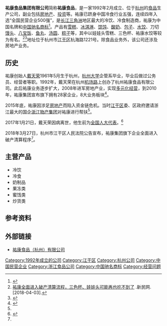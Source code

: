 '''祐康食品集团有限公司'''简称'''祐康食品'''，是一家1992年2月成立、位于[[杭州|杭州]]的[[食品|食品]]生产公司，副业包括[[房地产|房地产]]、[[投资|投资]]等。祐康已跻身中国冷食行业五强，连续四年入选“全国民营企业500强”，是[[长江三角洲|长江三角洲]]地区最大的冷饮、冷食制造商，祐康为中国名牌和[[中国驰名商标|中国驰名商标]]<ref >{{cite web |url=http://chinayoucan.cn.gongchang.com/about.html |language= |title=企业简介 |publisher=世界工厂网 |date= |accessdate=2015-07-04 |archive-url=https://web.archive.org/web/20150705001039/http://chinayoucan.cn.gongchang.com/about.html |archive-date=2015-07-05 |dead-url=yes }}</ref>。产品有[[雪糕|雪糕]]、[[冰淇淋|冰淇淋]]、[[馄饨|馄饨]]、[[酸奶|酸奶]]、[[包子|包子]]、[[水饺|水饺]]、刀切[[馒头|馒头]]、[[八宝饭|八宝饭]]、[[鱼丸|鱼丸]]、[[汤圆|汤圆]]、[[粽子|粽子]]等，其中以娃娃头雪糕、三色杯、祐康水饺等较为有名。<ref>[http://shanghai.xinmin.cn/xmsq/2018/03/27/31372802.html 祐康全面进入破产清算流程，三色杯、娃娃头可能再也吃不到了] {{Wayback|url=http://shanghai.xinmin.cn/xmsq/2018/03/27/31372802.html |date=20180403113125 }}.新民网.[2018-04-03].</ref><ref >{{cite web |url=http://yksphz.cn.china.cn/company-information.html |language= |title=公司简介 |publisher=中国供应商 |date= |accessdate=2015-07-04 |archive-url=https://web.archive.org/web/20180331035746/https://yksphz.cn.china.cn/company-information.html |archive-date=2018-03-31 |dead-url=yes }}</ref>地址位于杭州市[[江干区|江干区]]杭海路1221号。除食品业务外，该公司还涉及房地产业务。

==历史==
祐康创始人[[戴天荣|戴天荣]]1961年5月生于杭州，[[杭州大学|杭州大学]]企管系毕业，毕业后做过公务员、经营者等职。1992年，戴天荣在杭州[[机场路_(杭州)|机场路]]上创办了杭州祐康食品有限公司。此后祐康业务逐步扩大，2008年进军房地产业，实现[[企业集团|多元化经营]]，到2010年，祐康集团宣布旗下拥有28家企业，8大业务板块<ref name=pochan>{{cite web |url=http://hznews.hangzhou.com.cn/jingji/content/2018-03/28/content_6833834.htm |language= |title=祐康破产 到底怎么回事？祐康食品：冰激凌、馒头有得吃 |publisher=钱江晚报 |date=2018-03-28 |accessdate= |archive-url=https://web.archive.org/web/20180330143628/http://hznews.hangzhou.com.cn/jingji/content/2018-03/28/content_6833834.htm |archive-date=2018-03-30 |dead-url=yes }}</ref>。

2015年底，祐康因涉足[[房地产|房地产]]而陷入资金链危机。当时[[江干区|江干区]]委、区政府邀请浙江最大的国企[[浙江物产集团|浙江物产集团]]对祐康进行帮扶<ref name=pochan/>。

2017年1月21日，戴天荣因病离世，他生前为[[全国人大代表|全国人大代表]]。<ref >{{cite web |url=http://zjnews.zjol.com.cn/zjnews/hznews/201701/t20170121_2875513.shtml |language= |title=祐康创始人戴天荣因病辞世 |publisher=浙江在线 |date=2017年1月21日 |accessdate= |archive-date=2019年6月10日 |archive-url=https://web.archive.org/web/20190610151356/http://zjnews.zjol.com.cn/zjnews/hznews/201701/t20170121_2875513.shtml |dead-url=no }}</ref>

2018年3月27日，杭州市江干区人民法院公告宣布，祐康集团旗下企业全面进入破产清算程序<ref name=pochan/>。

== 主营产品 ==
*冷饮  
*冷食  
*奶制品  
*果冻类  
*蜜饯类  
*炒货类

== 参考资料 ==
{{reflist}}

== 外部链接 ==
*[https://web.archive.org/web/20180330212936/https://yksphz.cn.china.cn/ 祐康食品（杭州）有限公司]

[[Category:1992年成立的公司|Category:1992年成立的公司]]
[[Category:江干区|Category:江干区]]
[[Category:杭州公司|Category:杭州公司]]
[[Category:中国民营企业|Category:中国民营企业]]
[[Category:浙江食品公司|Category:浙江食品公司]]
[[Category:中国驰名商标|Category:中国驰名商标]]
[[Category:经营问题|Category:经营问题]]